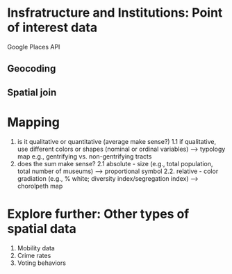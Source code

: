 # Insfratructure and Institutions: Point of interest data

Google Places API

## Geocoding

## Spatial join

# Mapping

1. is it qualitative or quantitative (average make sense?)
  1.1 if qualitative, use different colors or shapes (nominal or ordinal variables) --> typology map
    e.g., gentrifying vs. non-gentrifying tracts
2. does the sum make sense?
  2.1 absolute - size (e.g., total population, total number of museums) --> proportional symbol
  2.2. relative - color gradiation (e.g., % white; diversity index/segregation index) --> chorolpeth map


# Explore further: Other types of spatial data

1. Mobility data
2. Crime rates
3. Voting behaviors

